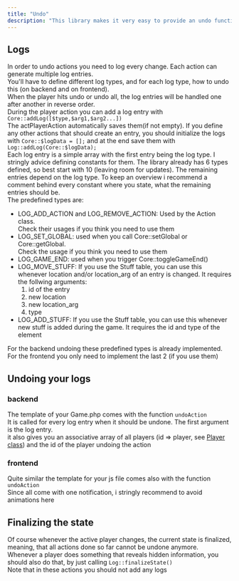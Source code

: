 ```yaml
---
title: "Undo"
description: "This library makes it very easy to provide an undo function. Here the user can press 'undo' to undo the last action or 'undo all' to undo all undoable actions"
---
```


## Logs

In order to undo actions you need to log every change. Each action can generate multiple log entries.\
You'll have to define different log types, and for each log type, how to undo this (on backend and on frontend).\
When the player hits undo or undo all, the log entries will be handled one after another in reverse order.\
During the player action you can add a log entry with `Core::addLog([$type,$arg1,$arg2...])` \
The actPlayerAction automatically saves them(if not empty). If you define any other actions that should create an entry, you should initialize the logs with `Core::$logData = [];` and at the end save them with\
`Log::addLog(Core::$logData);`\
Each log entry is a simple array with the first entry being the log type. I stringly advice defining constants for them. The library already has 6 types defined, so best start with 10 (leaving room for updates). The remaining entries depend on the log type. To keep an overview i recommend a comment behind every constant where you state, what the remaining entries should be.\
The predefined types are:

- LOG_ADD_ACTION and LOG_REMOVE_ACTION: Used by the Action class.\
  Check their usages if you think you need to use them
- LOG_SET_GLOBAL: used when you call Core::setGlobal or Core::getGlobal.\
  Check the usage if you think you need to use them
- LOG_GAME_END: used when you trigger Core::toggleGameEnd()
- LOG_MOVE_STUFF: If you use the Stuff table, you can use this whenever location and/or location_arg of an entry is changed. It requires the follwing arguments:
  1. id of the entry
  2. new location
  3. new location_arg
  4. type
- LOG_ADD_STUFF: If you use the Stuff table, you can use this whenever new stuff is added during the game. It requires the id and type of the element

For the backend undoing these predefined types is already implemented. For the frontend you only need to implement the last 2 (if you use them)

## Undoing your logs

### backend

The template of your Game.php comes with the function `undoAction`\
It is called for every log entry when it should be undone. The first argument is the log entry.\
it also gives you an associative array of all players (id =\> player, see [Player class](/usage/player)) and the id of the player undoing the action

### frontend

Quite similar the template for your js file comes also with the function `undoAction`\
Since all come with one notification, i stringly recommend to avoid animations here

## Finalizing the state

Of course whenever the active player changes, the current state is finalized, meaning, that all actions done so far cannot be undone anymore.\
Whenever a player does something that reveals hidden information, you should also do that, by just calling `Log::finalizeState()` \
Note that in these actions you should not add any logs